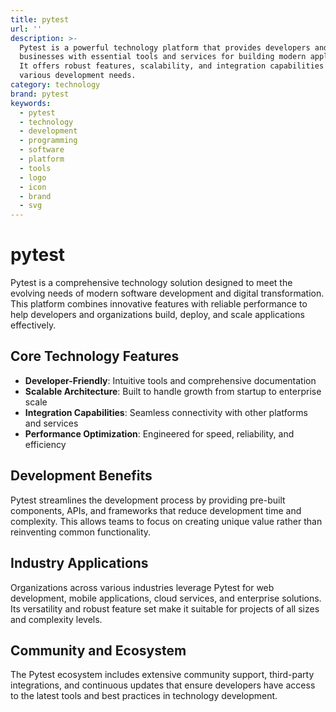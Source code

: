 ```yaml
---
title: pytest
url: ''
description: >-
  Pytest is a powerful technology platform that provides developers and
  businesses with essential tools and services for building modern applications.
  It offers robust features, scalability, and integration capabilities for
  various development needs.
category: technology
brand: pytest
keywords:
  - pytest
  - technology
  - development
  - programming
  - software
  - platform
  - tools
  - logo
  - icon
  - brand
  - svg
---
```


# pytest

Pytest is a comprehensive technology solution designed to meet the evolving needs of modern software development and digital transformation. This platform combines innovative features with reliable performance to help developers and organizations build, deploy, and scale applications effectively.

## Core Technology Features

- **Developer-Friendly**: Intuitive tools and comprehensive documentation
- **Scalable Architecture**: Built to handle growth from startup to enterprise scale
- **Integration Capabilities**: Seamless connectivity with other platforms and services
- **Performance Optimization**: Engineered for speed, reliability, and efficiency

## Development Benefits

Pytest streamlines the development process by providing pre-built components, APIs, and frameworks that reduce development time and complexity. This allows teams to focus on creating unique value rather than reinventing common functionality.

## Industry Applications

Organizations across various industries leverage Pytest for web development, mobile applications, cloud services, and enterprise solutions. Its versatility and robust feature set make it suitable for projects of all sizes and complexity levels.

## Community and Ecosystem

The Pytest ecosystem includes extensive community support, third-party integrations, and continuous updates that ensure developers have access to the latest tools and best practices in technology development.
